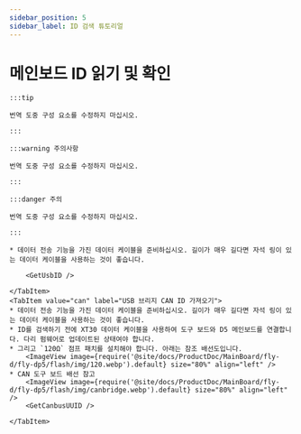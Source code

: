 ```yaml
---
sidebar_position: 5
sidebar_label: ID 검색 튜토리얼
---
```





# 메인보드 ID 읽기 및 확인

    :::tip

    번역 도중 구성 요소를 수정하지 마십시오.

    :::

    :::warning 주의사항

    번역 도중 구성 요소를 수정하지 마십시오.

    :::

    :::danger 주의

    번역 도중 구성 요소를 수정하지 마십시오.

    :::

<Tabs>
    <TabItem value="usb" label="USB ID 가져오기" default>
        
    * 데이터 전송 기능을 가진 데이터 케이블을 준비하십시오. 길이가 매우 길다면 자석 링이 있는 데이터 케이블을 사용하는 것이 좋습니다.
    
        <GetUsbID />
        
    </TabItem>
    <TabItem value="can" label="USB 브리지 CAN ID 가져오기">
    * 데이터 전송 기능을 가진 데이터 케이블을 준비하십시오. 길이가 매우 길다면 자석 링이 있는 데이터 케이블을 사용하는 것이 좋습니다.
    * ID를 검색하기 전에 XT30 데이터 케이블을 사용하여 도구 보드와 D5 메인보드를 연결합니다. 다리 펌웨어로 업데이트된 상태여야 합니다.
    * 그리고 `120Ω` 점프 패치를 설치해야 합니다. 아래는 참조 배선도입니다.
        <ImageView image={require('@site/docs/ProductDoc/MainBoard/fly-d/fly-dp5/flash/img/120.webp').default} size="80%" align="left" />
    * CAN 도구 보드 배선 참고
        <ImageView image={require('@site/docs/ProductDoc/MainBoard/fly-d/fly-dp5/flash/img/canbridge.webp').default} size="80%" align="left" />   
        <GetCanbusUUID />

    </TabItem>
</Tabs>
